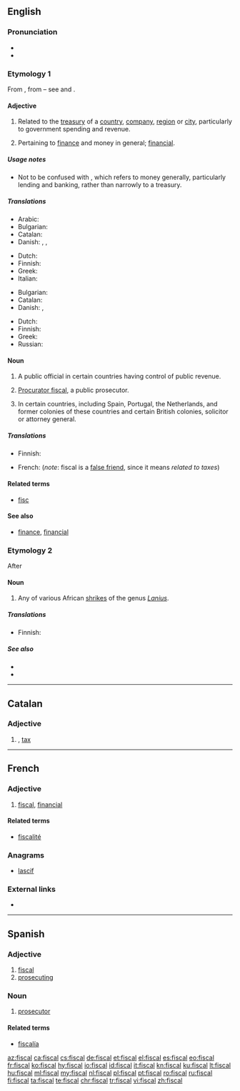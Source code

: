 ==English==
{{wikipedia}}

===Pronunciation===
* {{IPA|/ˈfɪskəl/|lang=en}}
* {{rhymes|ɪskəl|lang=en}}

===Etymology 1===
From {{etyl|frm|en}} {{term|fiscal|lang=frm}}, from {{etyl|la|en}} {{term|fiscus||treasury|lang=la}} – see {{w|fiscus}} and {{m|en|fisc}}.

====Adjective====
{{en-adj}}

# Related to the [[treasury]] of a [[country]], [[company]], [[region]] or [[city]], particularly to government spending and revenue.
# {{context|proscribed|lang=en}} Pertaining to [[finance]] and money in general; [[financial]].

=====Usage notes=====
* Not to be confused with {{m|en|financial}}, which refers to money generally, particularly lending and banking, rather than narrowly to a treasury.

=====Translations=====
{{trans-top|related to the treasury}}
* Arabic: {{t|ar|مَالِيّ}}
* Bulgarian: {{t+|bg|фискален|sc=Cyrl}}
* Catalan: {{t+|ca|fiscal}}
* Danish: {{t|da|fiskal}}, {{t|da|skattemæssig}}, {{t|da|skatte-}}
{{trans-mid}}
* Dutch: {{t+|nl|fiscaal}}
* Finnish: {{t+|fi|fiskaalinen}}
* Greek: {{t+|el|δημοσιονομικός|m|sc=Grek}}
* Italian: {{t+|it|fiscale}}
{{trans-bottom}}

{{trans-top|pertaining to finance in general}}
* Bulgarian: {{t|bg|финансов|sc=Cyrl}}
* Catalan: {{t+|ca|fiscal}}
* Danish: {{t|da|financiel}}, {{t|da|finans-}}
{{trans-mid}}
* Dutch: {{t+|nl|fiscaal}}
* Finnish: {{t+|fi|rahallinen}}
* Greek: {{t+|el|οικονομικός|m|sc=Grek}}
* Russian: {{t+|ru|финансовый|sc=Cyrl}}
{{trans-bottom}}

====Noun====
{{en-noun}}

# A public official in certain countries having control of public revenue.
# {{context|British|Scottish law|lang=en}} [[procurator fiscal|Procurator fiscal]], a public prosecutor.
# {{context|legal|lang=en}} In certain countries, including Spain, Portugal, the Netherlands, and former colonies of these countries and certain British colonies, solicitor or attorney general.

=====Translations=====
{{trans-top|public official}}
* Finnish: {{t+|fi|viskaali}}
{{trans-mid}}
{{trans-bottom}}
{{checktrans-top}}
{{trans-mid}}
* French: {{t-check|fr|budgétaire}} (''note'': fiscal is a [[false friend]], since it means ''related to taxes'')
{{trans-bottom}}

====Related terms====
* [[fisc]]

====See also====
* [[finance]], [[financial]]

===Etymology 2===
After {{etyl|af|en}} {{term|fiskaal||public official, hangman|lang=af}}

====Noun====
{{en-noun}}

# Any of various African [[shrike]]s of the genus ''[[Lanius]]''.

=====Translations=====
{{trans-top|any of various African shrikes}}
* Finnish: {{t+|fi|lepinkäinen}}
{{trans-mid}}
{{trans-bottom}}

=====See also=====
* {{pedialite|Lanius}}
* {{specieslite|Lanius}}

----
==Catalan==

===Adjective===
{{ca-adj|mf}}

# {{l|en|fiscal}}, [[tax]]
----

==French==

===Adjective===
{{fr-adj|mp=fiscaux}}

# [[#English|fiscal]], [[financial]]

====Related terms====
* [[fiscalité]]

===Anagrams===
* [[lascif#French|lascif]]

===External links===
* {{R:TLFi}}

----

==Spanish==

===Adjective===
{{es-adj|pl=fiscales}}

# [[#English|fiscal]]
# [[prosecuting]]

===Noun===
{{es-noun|mf|es}}

# {{context|legal|lang=es}} [[prosecutor]]

====Related terms====
* [[fiscalía]]

[[az:fiscal]]
[[ca:fiscal]]
[[cs:fiscal]]
[[de:fiscal]]
[[et:fiscal]]
[[el:fiscal]]
[[es:fiscal]]
[[eo:fiscal]]
[[fr:fiscal]]
[[ko:fiscal]]
[[hy:fiscal]]
[[io:fiscal]]
[[id:fiscal]]
[[it:fiscal]]
[[kn:fiscal]]
[[ku:fiscal]]
[[lt:fiscal]]
[[hu:fiscal]]
[[ml:fiscal]]
[[my:fiscal]]
[[nl:fiscal]]
[[pl:fiscal]]
[[pt:fiscal]]
[[ro:fiscal]]
[[ru:fiscal]]
[[fi:fiscal]]
[[ta:fiscal]]
[[te:fiscal]]
[[chr:fiscal]]
[[tr:fiscal]]
[[vi:fiscal]]
[[zh:fiscal]]
